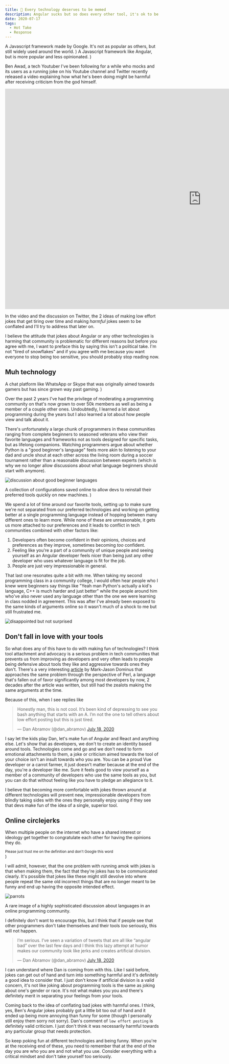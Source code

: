 ```yaml
---
title: 🤡 Every technology deserves to be memed
description: Angular sucks but so does every other tool, it's ok to be a carrot farmer.
date: 2020-07-17
tags:
  - Hot Take
  - Response
---
```


  <Toastable text="Angular" className="text-red-300">
    A Javascript framework made by Google. It's not as popular as others, but
    still widely used around the world.
  </Toastable>
)

  <Toastable text="React" className="text-blue-300">
    A Javascript framework like Angular, but is more popular and less
    opinionated.
  </Toastable>
)

Ben Awad, a tech Youtuber I've been following for a while who mocks <Angular /> and its users as a running joke on his Youtube channel and Twitter recently released a video explaining how what he's been doing might be harmful after receiving criticism from the <React /> god himself.

<iframe
  width="1280"
  height="720"
  src="https://www.youtube.com/embed/Ap1CzrIBIVw"
  frameborder="0"
  allow="accelerometer; autoplay; encrypted-media; gyroscope; picture-in-picture"
  allowfullscreen
></iframe>

In the video and the discussion on Twitter, the 2 ideas of making low effort jokes that get tiring over time and making _harmful_ jokes seem to be conflated and I'll try to address that later on.

I believe the attitude that jokes about Angular or any other technologies is harming that community is problematic for different reasons but before you agree with me, I want to preface this by saying this isn't a political take. I'm not "tired of snowflakes" and if you agree with me because you want everyone to stop being too sensitive, you should probably stop reading now.

## Muh technology

  <Toastable text="Discord" className="text-indigo-300">
    A chat platform like WhatsApp or Skype that was originally aimed towards
    gamers but has since grown way past gaming.
  </Toastable>
)

Over the past 2 years I've had the privilege of moderating a programming community on <Discord /> that's now grown to over 50k members as well as being a member of a couple other ones. Undoubtedly, I learned a lot about programming during the years but I also learned a lot about how people view and talk about it.

There's unfortunately a large chunk of programmers in these communities ranging from complete beginners to seasoned veterans who view their favorite languages and frameworks not as tools designed for specific tasks, but as lifelong companions. Watching programmers argue about whether Python is a "good beginner's language" feels more akin to listening to your dad and uncle shout at each other across the living room during a soccer tournament rather than a reasonable discussion between experts (which is why we no longer allow discussions about what language beginners should start with anymore).

![discussion about good beginner languages](./beginner_language.png)

  <Toastable text="dotfiles" className="text-green-300">
    A collection of configurations saved online to allow devs to reinstall their
    preferred tools quickly on new machines.
  </Toastable>
)

We spend a lot of time around our favorite tools, setting up <Dotfile /> to make sure we're not separated from our preferred technologies and working on getting better at a single programming language instead of hopping between many different ones to learn more. While none of these are unreasonable, it gets us more attached to our preferences and it leads to conflict in tech communities combined with other factors like:

1. Developers often become confident in their opinions, choices and preferences as they improve, sometimes becoming _too_ confident.
2. Feeling like you're a part of a community of unique people and seeing yourself as an Angular developer feels nicer than being just any other developer who uses whatever language is fit for the job.
3. People are just very impressionable in general.

That last one resonates quite a bit with me. When taking my second programming class in a community college, I would often hear people who I knew were beginners say things like "Yeah man Python's actually a kid's language, C++ is much harder and just better" while the people around him who've also never used any language other than the one we were learning in class nodded in agreement. This was after I've already been exposed to the same kinds of arguments online so it wasn't much of a shock to me but still frustrated me.

![disappointed but not surprised](./disappointed_but_not_surprised.jpg)

## Don't fall in love with your tools

So what does any of this have to do with making fun of technologies? I think tool attachment and advocacy is a serious problem in tech communities that prevents us from improving as developers and very often leads to people being defensive about tools they like and aggressive towards ones they don't. There's a very interesting [article](https://www.perl.com/pub/2000/12/advocacy.html/) by Mark-Jason Dominus that approaches the same problem through the perspective of Perl, a language that's fallen out of favor significantly among most developers by now, 2 decades after the article was written, but still had the zealots making the same arguments at the time.

Because of this, when I see replies like

<blockquote class="twitter-tweet" data-theme="dark">
  <p lang="en" dir="ltr">
    Honestly man, this is not cool. It’s been kind of depressing to see you bash
    anything that starts with an A. I’m not the one to tell others about low
    effort posting but this is just tired.
  </p>
  &mdash; Dan Abramov (@dan_abramov) <a href="https://twitter.com/dan_abramov/status/1284512869418246152?ref_src=twsrc%5Etfw">July 18, 2020</a>
</blockquote>

I say let the kids play Dan, let's make fun of Angular and React and anything else. Let's show that as developers, we don't to create an identity based around tools. Technologies come and go and we don't need to form emotional attachments to them, a joke or criticism aimed towards the tool of your choice isn't an insult towards who you are. You can be a proud Vue developer or a carrot farmer, it just doesn't matter because at the end of the day, you're a developer like me. Sure it feels good to view yourself as a member of a community of developers who use the same tools as you, but you can do that without feeling like you have to pledge an allegiance to it.

I believe that becoming more comfortable with jokes thrown around at different technologies will prevent new, impressionable developers from blindly taking sides with the ones they personally enjoy using if they see that devs make fun of the idea of a single, superior tool.

## Online circlejerks

  <Toastable className="text-orange-300" text="circlejerks">
    <div>
      <p className="mb-0">
        When multiple people on the internet who have a shared interest or
        ideology get together to congratulate each other for having the opinions they do.
      </p>
      <sub className="text-gray-500 m-0">
        Please just trust me on the definition and don't Google this word
      </sub>
    </div>
  </Toastable>
)

I will admit, however, that the one problem with running amok with jokes is that when making them, the fact that they're jokes has to be communicated clearly. It's possible that jokes like these might still devolve into <Circlejerk /> where people repeat the same old incorrect things that are no longer meant to be funny and end up having the opposite intended effect.

![parrots](./parrots.jpg)

<div className="mx-auto" style="max-width: 650px">
  <p className="text-gray-400 text-sm">
    A rare image of a highly sophisticated discussion about languages in an
    online programming community.
  </p>
</div>

I definitely don't want to encourage this, but I think that if people see that other programmers don't take themselves and their tools _too_ seriously, this will not happen.

<blockquote class="twitter-tweet" data-theme="dark">
  <p lang="en" dir="ltr">
    I’m serious. I’ve seen a variation of tweets that are all like “angular bad”
    over the last few days and I think this lazy attempt at humor makes our
    community look like jerks and creates artificial division.
  </p>
  &mdash; Dan Abramov (@dan_abramov) <a href="https://twitter.com/dan_abramov/status/1284516811036397569?ref_src=twsrc%5Etfw">July 18, 2020</a>
</blockquote>

I can understand where Dan is coming from with this. Like I said before, jokes can get out of hand and turn into something harmful and it's definitely a good idea to consider that. I just don't know if artificial division is a valid concern, it's not like joking about programming tools is the same as joking about one's gender or race. It's not what makes you you and there's definitely merit in separating your feelings from your tools.

Coming back to the idea of conflating bad jokes with harmful ones. I think, yes, Ben's Angular jokes probably got a little bit too out of hand and it ended up being more annoying than funny for some (though I personally still enjoy them sorry not sorry). Dan's comment of `low effort posting` is definitely valid criticism. I just don't think it was necessarily harmful towards any particular group that needs protection.

So keep poking fun at different technologies and being funny. When you're at the receiving end of these, you need to remember that at the end of the day you are who you are and not what you use. Consider everything with a critical mindset and don't take yourself too seriously.

